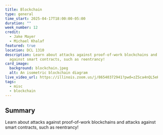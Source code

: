 ```yaml
---
title: Blockchain
type: general
time_start: 2025-04-17T18:00:00-05:00
duration: ""
week_number: 12
credit:
  - Jake Mayer
  - Michael Khalaf
featured: true
location: DCL 1310
description: Learn about attacks against proof-of-work blockchains and attacks
  against smart contracts, such as reentrancy!
card_image:
  background: blockchain.jpeg
  alt: An isometric blockchain diagram
live_video_url: https://illinois.zoom.us/j/86540372941?pwd=zZSca4nQL5eHtervysqF88rbGkbcQM.1
tags:
  - misc
  - blockchain
---
```

## Summary
Learn about attacks against proof-of-work blockchains and attacks against smart contracts, such as reentrancy!
